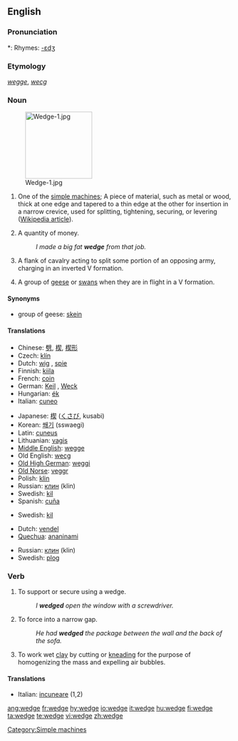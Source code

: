 {{wikipedia|dab=wedge}}
==English==

===Pronunciation===
*: Rhymes: [[Rhymes:English:-ɛdʒ|-ɛdʒ]]

===Etymology===
{{ME.}} ''[[wegge]]'', {{OE.}} ''[[wecg]]''

===Noun===
{{en-noun}}
[[Image:Wedge-1.jpg|150px|right]]

# One of the [[simple machine]]s; A piece of material, such as metal or wood, thick at one edge and tapered to a thin edge at the other for insertion in a narrow crevice, used for splitting, tightening, securing, or levering ([[w:Wedge (mechanical device)|Wikipedia article]]).
# {{context|colloquial|UK}} A quantity of money.
#: ''I made a big fat '''wedge''' from that job.''
# {{archaic}} A flank of cavalry acting to split some portion of an opposing army, charging in an inverted V formation.
# A group of [[goose|geese]] or [[swan]]s when they are in flight in a V formation.

====Synonyms====
* group of geese: [[skein]]

====Translations====
{{trans-top|One of the simple machines}}
* Chinese: [[劈]], [[楔]], [[楔形]]
* Czech: [[klín]] {{m}}
* Dutch: [[wig]] {{m}}, [[spie]] {{f}}
* Finnish: [[kiila]]
* French: [[coin#French|coin]]
* German: [[Keil]] {{m}}, [[Weck]] {{m}}
* Hungarian: [[ék]]
* Italian: [[cuneo]] {{m}}
{{trans-mid}}
* Japanese: [[楔]] ([[くさび]], kusabi)
* Korean: [[쐐기]] (sswaegi)
* Latin: [[cuneus]] {{m}}
* Lithuanian: [[vagis]]
* [[Middle English]]: [[wegge]]
* Old English: [[wecg]]
* [[Old High German]]: [[weggi]] {{m}}
* [[Old Norse]]: [[veggr]]
* Polish: [[klin]] {{m}}
* Russian: [[клин]] (klin) {{m}}
* Swedish: [[kil]] {{c}}
* Spanish: [[cuña]]
{{trans-bottom}}

{{trans-top|flank of cavalry}}
* Swedish: [[kil]] {{c}}
{{trans-bottom}}

{{trans-top|group of geese or swans}}
* Dutch: [[vendel]] {{n}}
* [[Quechua]]: [[ananinami]]
{{trans-mid}}
* Russian: [[клин]] (klin) {{m}}
* Swedish: [[plog]] {{c}}
{{trans-bottom}}

===Verb===
{{en-verb|wedges|wedging|wedged}}

# To support or secure using a wedge.
#: ''I '''wedged''' open the window with a screwdriver.''
# To force into a narrow gap.
#: ''He had '''wedged''' the package between the wall and the back of the sofa.''
# To work wet [[clay]] by cutting or [[knead|kneading]] for the purpose of homogenizing the mass and expelling air bubbles.

====Translations====
{{top}}
*Italian: [[incuneare]] (1,2)
{{mid}}

{{bottom}}

[[Category:Simple machines]]

[[ang:wedge]]
[[fr:wedge]]
[[hy:wedge]]
[[io:wedge]]
[[it:wedge]]
[[hu:wedge]]
[[fi:wedge]]
[[ta:wedge]]
[[te:wedge]]
[[vi:wedge]]
[[zh:wedge]]